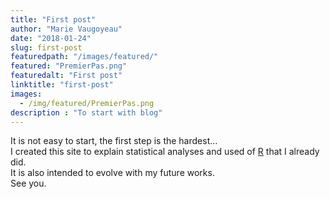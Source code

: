 ```yaml
---
title: "First post"
author: "Marie Vaugoyeau"
date: "2018-01-24"
slug: first-post
featuredpath: "/images/featured/"
featured: "PremierPas.png"
featuredalt: "First post"
linktitle: "first-post"
images: 
  - /img/featured/PremierPas.png  
description : "To start with blog" 
---
```

  
It is not easy to start, the first step is the hardest...  
I created this site to explain statistical analyses and used of [R](https://cran.r-project.org/) that I already did.  
It is also intended to evolve with my future works.  
See you.  
